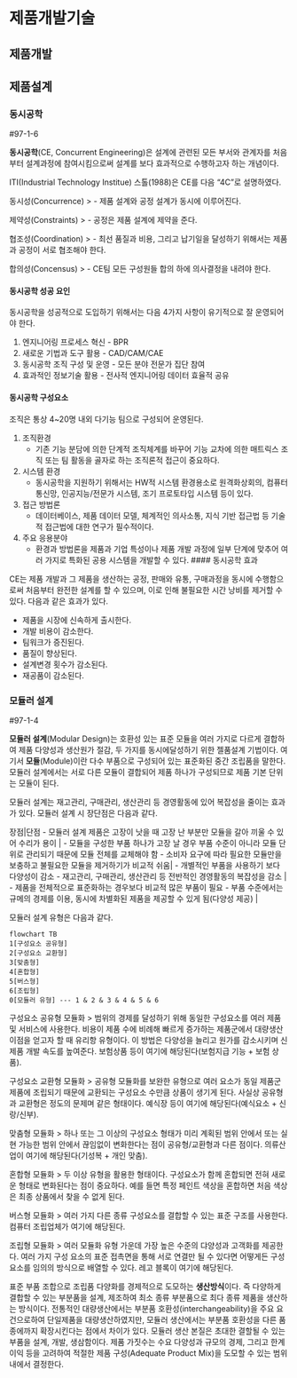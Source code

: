 # 제품개발기술 {#sec-product-development}

## 제품개발

## 제품설계

### 동시공학

#97-1-6

**동시공학**(CE, Concurrent Engineering)은 설계에 관련된 모든 부서와 관계자를 처음부터 설계과정에 참여시킴으로써 설계를 보다 효과적으로 수행하고자 하는 개념이다. 

ITI(Industrial Technology Institue) 스톨(1988)은 CE를 다음 "4C"로 설명하였다.

동시성(Concurrence)
> - 제품 설계와 공정 설계가 동시에 이루어진다.

제약성(Constraints)
> - 공정은 제품 설계에 제약을 준다.

협조성(Coordination)
> - 최선 품질과 비용, 그리고 납기일을 달성하기 위해서는 제품과 공정이 서로 협조해야 한다.

합의성(Concensus)
> - CE팀 모든 구성원들 합의 하에 의사결정을 내려야 한다.

#### 동시공학 성공 요인

동시공학을 성공적으로 도입하기 위해서는 다음 4가지 사항이 유기적으로 잘 운영되어야 한다.

1. 엔지니어링 프로세스 혁신 - BPR
2. 새로운 기법과 도구 활용 - CAD/CAM/CAE
3. 동시공학 조직 구성 및 운영 - 모든 분야 전문가 집단 참여
4. 효과적인 정보기술 활용 - 전사적 엔지니어링 데이터 효율적 공유

#### 동시공학 구성요소

조직은 통상 4~20명 내외 다기능 팀으로 구성되어 운영된다.

1. 조직환경
    - 기존 기능 분담에 의한 단계적 조직체계를 바꾸어 기능 교차에 의한 매트릭스 조직 또는 팀 활동을 골자로 하는 조직론적 접근이 중요하다.
2. 시스템 환경
    - 동시공학을 지원하기 위해서는 HW적 시스템 환경용소로 원격화상회의, 컴퓨터 통신망, 인공지능/전문가 시스템, 조기 프로토타입 시스템 등이 있다.
3. 접근 방법론
    - 데이터베이스, 제품 데이터 모델, 체계적인 의사소통, 지식 기반 접근법 등 기술적 접근법에 대한 연구가 필수적이다.
4. 주요 응용분야
    - 환경과 방법론을 제품과 기업 특성이나 제품 개발 과정에 일부 단계에 맞추어 여러 가지로 특화된 공용 시스템을 개발할 수 있다.
#### 동시공학 효과

CE는 제품 개발과 그 제품을 생산하는 공정, 판매와 유통, 구매과정을 동시에 수행함으로써 처음부터 완전한 설계를 할 수 있으며, 이로 인해 불필요한 시간 낭비를 제거할 수 있다. 다음과 같은 효과가 있다.

- 제품을 시장에 신속하게 출시한다.
- 개발 비용이 감소한다.
- 팀워크가 증진된다.
- 품질이 향상된다.
- 설계변경 횟수가 감소된다.
- 재공품이 감소된다.

### 모듈러 설계

#97-1-4

**모듈러 설계**(Modular Design)는 호환성 있는 표준 모듈을 여러 가지로 다르게 결합하여 제품 다양성과 생산원가 절감, 두 가지를 동시에달성하기 위한 젤품설계 기법이다. 여기서 **모듈**(Module)이란 다수 부품으로 구성되어 있는 표준화된 중간 조립품을 말한다. 모듈러 설계에서는 서로 다른 모듈이 결합되어 제품 하나가 구성되므로 제품 기본 단위는 모듈이 된다.

모듈러 설계는 재고관리, 구매관리, 생산관리 등 경영활동에 있어 복잡성을 줄이는 효과가 있다. 모듈러 설계 시 장단점은 다음과 같다.

장점|단점
- 모듈러 설계 제품은 고장이 낫을 때 고장 난 부분만 모듈을 갈아 끼울 수 있어 수리가 용이 | - 모듈을 구성한 부품 하나가 고장 날 경우 부품 수준이 아니라 모듈 단위로 관리되기 때문에 모듈 전체를 교체해야 함
- 소비자 요구에 따라 필요한 모듈만을 보충하고 불필요한 모듈을 제거하기가 비교적 쉬움| - 개별적인 부품을 사용하기 보다 다양성이 감소
- 재고관리, 구매관리, 생산관리 등 전반적인 경영활동의 복잡성을 감소 | - 제품을 전체적으로 표준화하는 경우보다 비교적 많은 부품이 필요
- 부품 수준에서는 규메의 경제를 이용, 동시에 차별화된 제품을 제공할 수 있게 됨(다양성 제공) | 

모듈러 설계 유형은 다음과 같다.

```mermaid
flowchart TB
1[구성요소 공유형]
2[구성요소 교환형]
3[맞춤형]
4[혼합형]
5[버스형]
6[조립형]
0[모듈러 유형] --- 1 & 2 & 3 & 4 & 5 & 6
```

구성요소 공유형 모듈화
> 범위의 경제를 달성하기 위해 동일한 구성요소를 여러 제품 및 서비스에 사용한다. 비용이 제품 수에 비례해 빠르게 증가하는 제품군에서 대량생산 이점을 얻고자 할 때 유리항 유형이다. 이 방법은 다양성을 늘리고 원가를 감소시키며 신제품 개발 속도를 높여준다. 보험상품 등이 여기에 해당된다(보험지급 기능 + 보험 상품).

구성요소 교환형 모듈화
> 공유형 모듈화를 보완한 유형으로 여러 요소가 동일 제품군 제품에 조립되기 때문에 교환되는 구성요소 수만큼 상품이 생기게 된다. 사실상 공유형과 교환형은 정도의 문제며 같은 형태이다. 예식장 등이 여기에 해당된다(예식요소 + 신랑/신부).

맞춤형 모듈화
> 하나 또는 그 이상의 구성요소 형태가 미리 계획된 범위 안에서 또는 실현 가능한 범위 안에서 끊임없이 변화한다는 점이 공유형/교환형과 다른 점이다. 의류산업이 여기에 해당된다(기성복 + 개인 맞춤).

혼합형 모듈화
> 두 이상 유형을 활용한 형태이다. 구성요소가 함께 혼합되면 전혀 새로운 형태로 변화된다는 점이 중요하다. 예를 들면 특정 페인트 색상을 혼합하면 처음 색상은 최종 상품에서 찾을 수 없게 된다.

버스형 모듈화
> 여러 가지 다른 종류 구성요소를 결합할 수 있는 표준 구조를 사용한다. 컴퓨터 조립업체가 여기에 해당된다.

조립형 모듈화
> 여러 모듈화 유형 가운데 가장 높은 수준의 댜양성과 고객화를 제공한다. 여러 가지 구성 요소의 표준 접촉면을 통해 서로 연결만 될 수 있다면 어떻게든 구성 요소를 임의의 방식으로 배열할 수 있다. 레고 블록이 여기에 해당된다.

::: {.callout-warning icon="false" title="모듈러 생상(Modular Production)"}
표준 부품 조합으로 조립품 다양화를 경제적으로 도모하는 **생산방식**이다. 즉 다양하게 결합할 수 있는 부분품을 설계, 제조하여 최소 종류 부분품으로 최다 종류 제품을 생산하는 방식이다. 전통적인 대량생산에서는 부분품 호환성(interchangeability)을 주요 요건으로하여 단일제품을 대량생산하였지만, 모듈러 생산에서는 부분품 호환성을 다른 품종에까지 확장시킨다는 점에서 차이가 있다. 모듈러 생산 본질은 초대한 결할될 수 있는 부품을 설계, 개발, 생삼함이다. 제품 가짓수는 수요 다양성과 규모의 경제, 그리고 한계이익 등을 고려하여 적절한 제품 구성(Adequate Product Mix)을 도모할 수 있는 범위 내에서 결정한다.
:::


